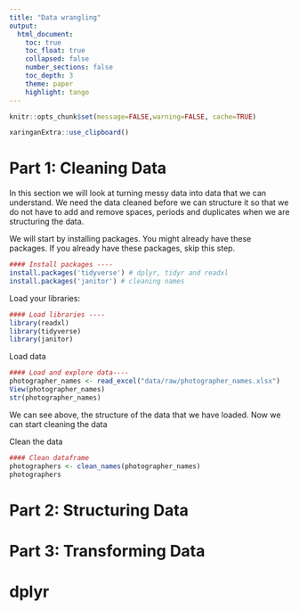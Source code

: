 ```yaml
---
title: "Data wrangling"
output:
  html_document:
    toc: true
    toc_float: true
    collapsed: false
    number_sections: false
    toc_depth: 3
    theme: paper
    highlight: tango
---
```


```r
knitr::opts_chunk$set(message=FALSE,warning=FALSE, cache=TRUE)
```

```r
xaringanExtra::use_clipboard()
```


# Part 1: Cleaning Data

In this section we will look at turning messy data into data that we can understand. We need the data cleaned before we can structure it so that we do not have to add and remove spaces, periods and duplicates when we are structuring the data.

We will start by installing packages. You might already have these packages. If you already have these packages, skip this step.

```r
#### Install packages ----
install.packages('tidyverse') # dplyr, tidyr and readxl 
install.packages('janitor') # cleaning names
```

Load your libraries:

```r
#### Load libraries ----
library(readxl)
library(tidyverse)
library(janitor)

```
Load data
```r
#### Load and explore data----
photographer_names <- read_excel("data/raw/photographer_names.xlsx")
View(photographer_names)
str(photographer_names)

```
We can see above, the structure of the data that we have loaded. Now we can start cleaning the data

Clean the data
```r
#### Clean dataframe
photographers <- clean_names(photographer_names)
photographers
```




# Part 2: Structuring Data

# Part 3: Transforming Data
# dplyr